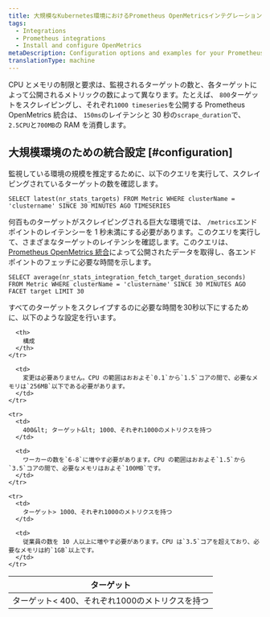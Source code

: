 ```yaml
---
title: 大規模なKubernetes環境におけるPrometheus OpenMetricsインテグレーションの設定
tags:
  - Integrations
  - Prometheus integrations
  - Install and configure OpenMetrics
metaDescription: Configuration options and examples for your Prometheus OpenMetrics integration with New Relic in Docker and Kubernetes environments.
translationType: machine
---
```


CPU とメモリの制限と要求は、監視されるターゲットの数と、各ターゲットによって公開されるメトリックの数によって異なります。たとえば、 `800`ターゲットをスクレイピングし、それぞれ`1000 timeseries`を公開する Prometheus OpenMetrics 統合は、 `150ms`のレイテンシと 30 秒の`scrape_duration`で、 `2.5CPU`と`700MB`の RAM を消費します。

## 大規模環境のための統合設定 [#configuration]

監視している環境の規模を推定するために、以下のクエリを実行して、スクレイピングされているターゲットの数を確認します。

```
SELECT latest(nr_stats_targets) FROM Metric WHERE clusterName = 'clustername' SINCE 30 MINUTES AGO TIMESERIES
```

何百ものターゲットがスクレイピングされる巨大な環境では、 `/metrics`エンドポイントのレイテンシーを 1 秒未満にする必要があります。このクエリを実行して、さまざまなターゲットのレイテンシを確認します。このクエリは、 [Prometheus OpenMetrics 統合](/docs/integrations/prometheus-integrations/install-configure-openmetrics/install-update-or-uninstall-your-prometheus-openmetrics-integration)によって公開されたデータを取得し、各エンドポイントのフェッチに必要な時間を示します。

```
SELECT average(nr_stats_integration_fetch_target_duration_seconds) FROM Metric WHERE clusterName = 'clustername' SINCE 30 MINUTES AGO FACET target LIMIT 30
```

すべてのターゲットをスクレイプするのに必要な時間を30秒以下にするために、以下のような設定を行います。

<table style={{ width: "700px" }}>
  <thead>
    <tr>
      <th style={{ width: "250px" }}>
        ターゲット
      </th>

      <th>
        構成
      </th>
    </tr>
  </thead>

  <tbody>
    <tr>
      <td>
        ターゲット&lt; 400、それぞれ1000のメトリクスを持つ
      </td>

      <td>
        変更は必要ありません。CPU の範囲はおおよそ`0.1`から`1.5`コアの間で、必要なメモリは`256MB`以下である必要があります。
      </td>
    </tr>

    <tr>
      <td>
        400&lt; ターゲット&lt; 1000、それぞれ1000のメトリクスを持つ
      </td>

      <td>
        ワーカーの数を`6-8`に増やす必要があります。CPU の範囲はおおよそ`1.5`から`3.5`コアの間で、必要なメモリはおよそ`100MB`です。
      </td>
    </tr>

    <tr>
      <td>
        ターゲット> 1000、それぞれ1000のメトリクスを持つ
      </td>

      <td>
        従業員の数を 10 人以上に増やす必要があります。CPU は`3.5`コアを超えており、必要なメモリは約`1GB`以上です。
      </td>
    </tr>
  </tbody>
</table>